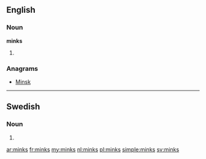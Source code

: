 ==English==

===Noun===
'''minks'''

# {{plural of|[[mink]]}}

===Anagrams===
* [[Minsk#English|Minsk]]

----

==Swedish==

===Noun===
{{head|sv|noun form}}

# {{sv-noun-form-indef-gen|mink}}

[[ar:minks]]
[[fr:minks]]
[[my:minks]]
[[nl:minks]]
[[pl:minks]]
[[simple:minks]]
[[sv:minks]]